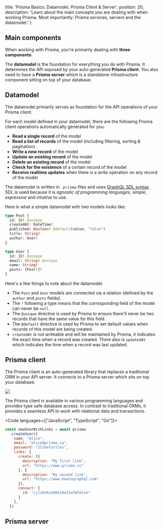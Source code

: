 
  title: 'Prisma Basics: Datamodel, Prisma Client & Server',
  position: 20,
  description: 'Learn about the main concepts you are dealing with when working Prisma. Most importantly: Prisma services, servers and the datamodel.'
}

## Main components

When working with Prisma, you're primarily dealing with **three components**:

The **datamodel** is the foundation for everything you do with Prisma. It determines the API exposed by your auto-generated **Prisma client**. You also need to have a **Prisma server** which is a standalone infrastructure component sitting on top of your database. 

## Datamodel

The datamodel primarily serves as foundation for the API operations of your Prisma client. 

For each model defined in your datamodel, there are the following Prisma client operations automatically generated for you:

- **Read a single record** of the model
- **Read a list of records** of the model (including filtering, sorting & pagination)
- **Write a new record** of the model
- **Update an existing record** of the model
- **Delete an existing record** of the model 
- **Check for the existence** of a certain record of the model
- **Receive realtime updates** when there is a write operation on any record of the model

The datamodel is written in `.prisma`-files and uses [GraphQL SDL syntax](https://www.prisma.io/blog/graphql-sdl-schema-definition-language-6755bcb9ce51/). SDL is used because it is _agnostic of programming languages_, _simple_, _expressive_ and _intuitive_ to use.

Here is what a simple datamodel with two models looks like:

```graphql
type Post {
  id: ID! @unique
  createdAt: DateTime!
  published: Boolean! @default(value: "false")
  title: String!
  author: User!
}

type User {
  id: ID! @unique
  email: String! @unique
  name: String!
  posts: [Post!]!
}
```

Here's a few things to note about the datamodel:

- The `Post` and `User` models are connected via a relation (defined by the `author` and `posts` fields).
- The `!` following a type means that the corresponding field of the model can never be `null`.
- The `@unique` directive is used by Prisma to ensure there'll never be two records that have the same value for this field.
- The `@default` directive is used by Prisma to set default values when records of this model are being created.
- `createdAt` is not writeable and will be maintained by Prisma, it indicates the exact time when a record was created. There also is `updatedAt` which indicates the time when a record was last updated.

## Prisma client

The Prisma client is an auto-generated library that replaces a traditional ORM in your API server. It connects to a Prisma server which sits on top your database:

![](https://imgur.com/4KNuto9.png)

The Prisma client is available in various programming languages and provides type safe database access. In contrast to traditional ORMs, it provides a seamless API to work with relational data and transactions.

<Code languages={["JavaScript", "TypeScript", "Go"]}>

```js
const newUserWithLinks = await prisma
  .createUser({
    name: "Alice",
    email: "alice@prisma.io",
    password: "IlikeTurtles",
    links: {
      create: [{
        description: "My first link",
        url: "https://www.prisma.io"
      }, {
        description: "My second link",
        url: "https://www.howtographql.com"
      }],
      connect: {
        id: "cjli6tknz005s0a23uf0lmlve"
      }
    }, 
  })
```

</Code>

## Prisma server

